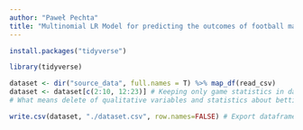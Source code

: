 ```yaml
---
author: "Paweł Pechta"
title: "Multinomial LR Model for predicting the outcomes of football matches"
---
```


```r
install.packages("tidyverse")
```


```r
library(tidyverse)

dataset <- dir("source_data", full.names = T) %>% map_df(read_csv)
dataset <- dataset[c(2:10, 12:23)] # Keeping only game statistics in dataset
# What means delete of qualitative variables and statistics about betting from source datasets 
```

```r
write.csv(dataset, "./dataset.csv", row.names=FALSE) # Export dataframe to csv file
```

